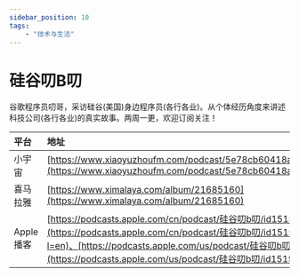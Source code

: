---
sidebar_position: 10
tags:
    - "技术与生活"
---

# 硅谷叨B叨

谷歌程序员叨哥，采访硅谷(美国)身边程序员(各行各业)。从个体经历角度来讲述科技公司(各行各业)的真实故事。两周一更，欢迎订阅关注！

| 平台 | 地址 |
|:--|:----|
| 小宇宙 | [https://www.xiaoyuzhoufm.com/podcast/5e78cb60418a84a0466227c5](https://www.xiaoyuzhoufm.com/podcast/5e78cb60418a84a0466227c5) |
| 喜马拉雅 | [https://www.ximalaya.com/album/21685160](https://www.ximalaya.com/album/21685160) |
| Apple 播客 | [https://podcasts.apple.com/cn/podcast/硅谷叨b叨/id1515022612?l=en](https://podcasts.apple.com/cn/podcast/硅谷叨b叨/id1515022612?l=en)、[https://podcasts.apple.com/us/podcast/硅谷叨b叨/id1515022612](https://podcasts.apple.com/us/podcast/硅谷叨b叨/id1515022612) |
